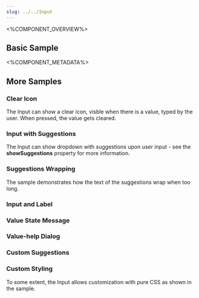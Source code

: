 ```yaml
---
slug: ../../Input
---
```



<%COMPONENT_OVERVIEW%>

## Basic Sample
<Basic />

<%COMPONENT_METADATA%>

## More Samples

### Clear Icon
The Input can show a clear icon, visble when there is a value, typed by the user.
When pressed, the value gets cleared.

<ClearIcon />

### Input with Suggestions
The Input can show dropdown with suggestions upon user input - see the <b>showSuggestions</b> property for more information.

<Suggestions />

### Suggestions Wrapping
The sample demonstrates how the text of the suggestions wrap when too long.

<SuggestionsWrapping />

### Input and Label
<Label />

### Value State Message
<ValueStateMessage />

### Value-help Dialog
<ValueHelpDialog />

### Custom Suggestions
<CustomSuggestions />

### Custom Styling
To some extent, the Input allows customization with pure CSS as shown in the sample.

<CustomStyling />
